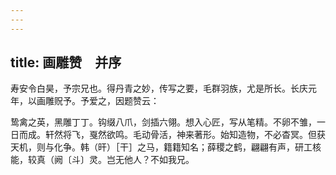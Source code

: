 ```yaml
---
---
---
```

title: 画雕赞　并序
---



寿安令白昊，予宗兄也。得丹青之妙，传写之要，毛群羽族，尤是所长。长庆元年，以画雕贶予。予爱之，因题赞云：

鸷禽之英，黑雕丁丁。钩缀八爪，剑插六翎。想入心匠，写从笔精。不卵不雏，一日而成。轩然将飞，戛然欲鸣。毛动骨活，神来著形。始知造物，不必杳冥。但获天机，则与化争。韩（旰）［干］之马，籍籍知名；薛稷之鹤，翩翩有声，研工核能，较真（阙〔斗〕灵。岂无他人？不如我兄。